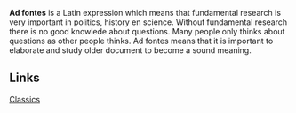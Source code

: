 '''Ad fontes''' is a Latin expression which means that fundamental research is very important in politics, history en science. Without fundamental research there is no good knowlede about questions. Many people only thinks about questions as other people thinks. Ad fontes means that it is important to elaborate  and study older document to become a sound meaning.

== Links ==


[http://www.thelatinlibrary.com/classics Classics]